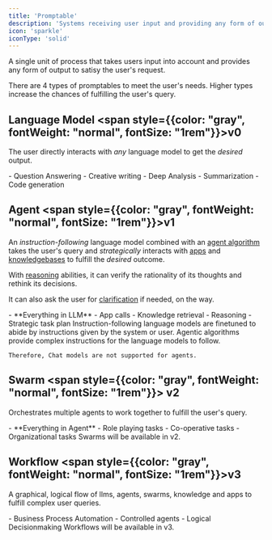 ```yaml
---
title: 'Promptable'
description: 'Systems receiving user input and providing any form of output.'
icon: 'sparkle'
iconType: 'solid'
---
```


A single unit of process that takes users input into account and provides any form of output to satisy the user's request.

There are 4 types of promptables to meet the user's needs. Higher types increase the chances of fulfilling the user's query.

## <Icon size={24} icon="sparkles" iconType="duotone" /> Language Model  <span style={{color: "gray", fontWeight: "normal", fontSize: "1rem"}}>v0</span>
The user directly interacts with *any* language model to get the *desired* output.

<Accordion title="Tasks it can tackle" defaultOpen={true}>
- <span><Icon icon="messages" iconType="solid" /> Question Answering</span>
- <span><Icon icon="pen-fancy" iconType="solid" /> Creative writing</span>
- <span><Icon icon="magnifying-glass" iconType="solid" /> Deep Analysis</span>
- <span><Icon icon="pen" iconType="solid" /> Summarization</span>
- <span><Icon icon="code" iconType="solid" /> Code generation</span>
</Accordion>

## <Icon size={24} icon="robot" iconType="duotone" /> Agent <span style={{color: "gray", fontWeight: "normal", fontSize: "1rem"}}>v1</span>

An *instruction-following* language model combined with an [agent algorithm]() takes the user's query and *strategically* interacts with [apps]() and [knowledgebases]() to fulfill the *desired* outcome. 

With [reasoning]() abilities, it can verify the rationality of its thoughts and rethink its decisions.

It can also ask the user for [clarification]() if needed, on the way.

<Accordion title="Tasks it can tackle" defaultOpen={true}>
- **Everything in LLM**
- <span><Icon icon="play" iconType="solid" /> App calls</span>
- <span><Icon icon="book-open" iconType="solid" /> Knowledge retrieval</span>
- <span><Icon icon="messages-question" iconType="solid" /> Reasoning</span>
- <span><Icon icon="list-tree" iconType="solid" /> Strategic task plan</span>
</Accordion>

<Note>
    Instruction-following language models are finetuned to abide by instructions given by the system or user. Agentic algorithms provide complex instructions for the language models to follow.

    Therefore, Chat models are not supported for agents.
</Note>

## <Icon size={24} icon="users" iconType="duotone" /> Swarm <span style={{color: "gray", fontWeight: "normal", fontSize: "1rem"}}> v2</span>

Orchestrates multiple agents to work together to fulfill the user's query.

<Accordion title="Tasks it can tackle" defaultOpen={true}>
- **Everything in Agent**
- <span><Icon icon="briefcase" iconType="solid" /> Role playing tasks</span>
- <span><Icon icon="handshake" iconType="solid" /> Co-operative tasks</span>
- <span><Icon icon="sitemap" iconType="solid" /> Organizational tasks</span>
</Accordion>

<Info>
    Swarms will be available in v2.
</Info>

## <Icon size={24} icon="diagram-project" iconType="duotone" /> Workflow <span style={{color: "gray", fontWeight: "normal", fontSize: "1rem"}}>v3</span>

A graphical, logical flow of llms, agents, swarms, knowledge and apps to fulfill complex user queries.

<Accordion title="Tasks it can tackle" defaultOpen={true}>
- <span><Icon icon="arrow-progress" iconType="solid" /> Business Process Automation</span>
- <span><Icon icon="joystick" iconType="solid" /> Controlled agents</span>
- <span><Icon icon="circles-overlap" iconType="solid" /> Logical Decisionmaking</span>
</Accordion>

<Info>
    Workflows will be available in v3.
</Info>

